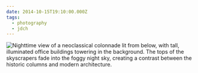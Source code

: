 ```yaml
---
date: 2014-10-15T19:10:00.000Z
tags:
  - photography
  - jdch
---
```

![Nighttime view of a neoclassical colonnade lit from below, with tall, illuminated office buildings towering in the background. The tops of the skyscrapers fade into the foggy night sky, creating a contrast between the historic columns and modern architecture.](../../assets/photos/20141015-IMG_0538.jpg)
